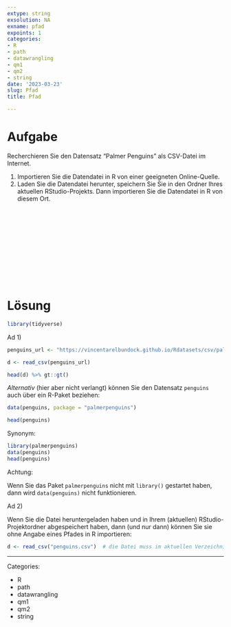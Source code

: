 ```yaml
---
extype: string
exsolution: NA
exname: pfad
expoints: 1
categories:
- R
- path
- datawrangling
- qm1
- qm2
- string
date: '2023-03-23'
slug: Pfad
title: Pfad

---
```







# Aufgabe

Recherchieren Sie den Datensatz "Palmer Penguins" als CSV-Datei im Internet.

1. Importieren Sie die Datendatei in R von einer geeigneten Online-Quelle.
2. Laden Sie die Datendatei herunter, speichern Sie Sie in den Ordner Ihres aktuellen RStudio-Projekts. Dann importieren Sie die Datendatei in R von diesem Ort.





</br>
</br>
</br>
</br>
</br>
</br>
</br>
</br>
</br>
</br>

# Lösung


```r
library(tidyverse)
```



Ad 1)

```r
penguins_url <- "https://vincentarelbundock.github.io/Rdatasets/csv/palmerpenguins/penguins.csv"

d <- read_csv(penguins_url)
```


```r
head(d) %>% gt::gt()
```


*Alternativ* (hier aber nicht verlangt) können Sie den Datensatz `penguins` auch über ein R-Paket beziehen:

```r
data(penguins, package = "palmerpenguins")

head(penguins)
```

Synonym:

```r
library(palmerpenguins)
data(penguins)
head(penguins)
```


Achtung:

Wenn Sie das Paket `palmerpenguins` nicht mit `library()` gestartet haben,
dann wird `data(penguins)` nicht funktionieren.




Ad 2)

Wenn Sie die Datei heruntergeladen haben und in Ihrem (aktuellen) RStudio-Projektordner abgespeichert haben, dann (und nur dann) können Sie sie ohne Angabe eines Pfades in R importieren:


```r
d <- read_csv("penguins.csv")  # die Datei muss im aktuellen Verzeichnis liegen
```





---

Categories: 

- R
- path
- datawrangling
- qm1
- qm2
- string

